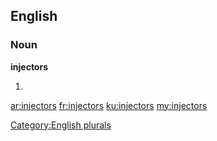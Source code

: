==English==

===Noun===
'''injectors'''

# {{plural of|[[injector]]}}

[[Category:English plurals]]

[[ar:injectors]]
[[fr:injectors]]
[[ku:injectors]]
[[my:injectors]]